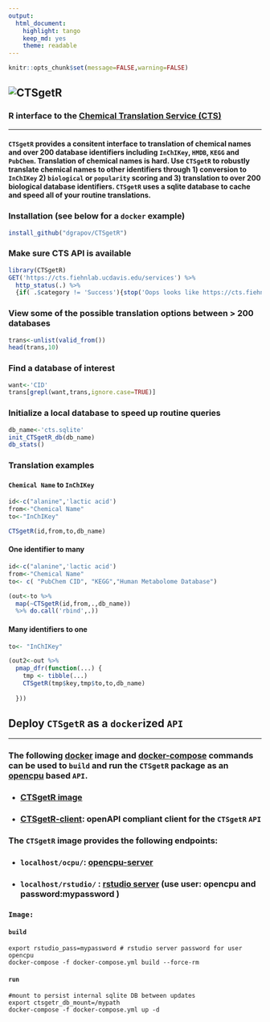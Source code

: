 ```yaml
---
output:
  html_document:
    highlight: tango
    keep_md: yes
    theme: readable
---
```


```r
knitr::opts_chunk$set(message=FALSE,warning=FALSE)
```

## ![CTSgetR](https://github.com/dgrapov/CTSgetR/blob/master/inst/ctsgetR_logo.png?raw=true)

### R interface to the [Chemical Translation Service (CTS)](http://cts.fiehnlab.ucdavis.edu/)
<hr>
#### `CTSgetR` provides a consitent interface to translation of chemical names and over 200 database identifiers including `InChIKey`, `HMDB`, `KEGG` and `PubChem`. Translation of chemical names is hard. Use `CTSgetR` to robustly translate chemical names to other identifiers through 1) conversion to `InChIKey` 2) `biological` or `popularity` scoring and 3) translation to over 200 biological database identifiers. `CTSgetR` uses a sqlite database to cache and speed all of your routine translations.

### Installation (see below for a `docker` example)
```r
install_github("dgrapov/CTSgetR")
```

### Make sure CTS API is available
```r
library(CTSgetR)
GET('https://cts.fiehnlab.ucdavis.edu/services') %>%
  http_status(.) %>%
  {if( .$category != 'Success'){stop('Oops looks like https://cts.fiehnlab.ucdavis.edu/services is down!') }} 
```

### View some of the possible translation options between > 200 databases
```r
trans<-unlist(valid_from())
head(trans,10)
```

### Find a database of interest
```r
want<-'CID'
trans[grepl(want,trans,ignore.case=TRUE)]
```


### Initialize a local database to speed up routine queries
```r
db_name<-'cts.sqlite'
init_CTSgetR_db(db_name)
db_stats()
```


### Translation examples

#### `Chemical Name` to `InChIKey`
```r

id<-c("alanine",'lactic acid')
from<-"Chemical Name"
to<-"InChIKey"

CTSgetR(id,from,to,db_name)
```

#### One identifier to many
```r
id<-c("alanine",'lactic acid')
from<-"Chemical Name"
to<- c( "PubChem CID", "KEGG","Human Metabolome Database")

(out<-to %>%
  map(~CTSgetR(id,from,.,db_name)) 
  %>% do.call('rbind',.))


```



#### Many identifiers to one
```r

to<- "InChIKey"

(out2<-out %>%
  pmap_dfr(function(...) {
    tmp <- tibble(...)
    CTSgetR(tmp$key,tmp$to,to,db_name)
  
  }))

```


## Deploy `CTSgetR` as a `docker`ized `API`
<hr>
### The following [docker]() image and [docker-compose]() commands can be used to `build` and run the `CTSgetR` package as an [opencpu](https://hub.docker.com/r/opencpu/ubuntu-18.04) based `API`.

* ### [CTSgetR image]()
* ### [CTSgetR-client](): openAPI compliant client for the `CTSgetR` `API`

### The `CTSgetR` image provides the following endpoints:
* ### `localhost/ocpu/`: [opencpu-server](https://www.opencpu.org/)
* ### `localhost/rstudio/` : [rstudio server](https://hub.docker.com/r/opencpu/rstudio) (use user: opencpu and password:mypassword )

### `Image:`
#### `build`
```
export rstudio_pass=mypassword # rstudio server password for user opencpu
docker-compose -f docker-compose.yml build --force-rm

```

#### `run`
```
#mount to persist internal sqlite DB between updates 
export ctsgetr_db_mount=/mypath
docker-compose -f docker-compose.yml up -d

```